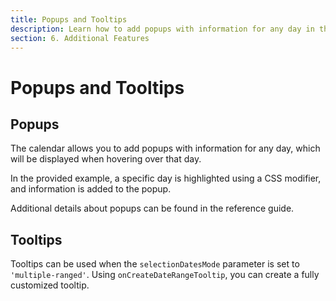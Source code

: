 ```yaml
---
title: Popups and Tooltips
description: Learn how to add popups with information for any day in the calendar and use tooltips for selecting date ranges.
section: 6. Additional Features
---
```


# Popups and Tooltips

## Popups

The calendar allows you to add popups with information for any day, which will be displayed when hovering over that day.

In the provided example, a specific day is highlighted using a CSS modifier, and information is added to the popup.

Additional details about popups can be found in the reference guide.

<Sandbox example="additional-features-popups" />

## Tooltips

Tooltips can be used when the `selectionDatesMode` parameter is set to `'multiple-ranged'`. Using `onCreateDateRangeTooltip`, you can create a fully customized tooltip.

<Sandbox example="additional-features-tooltips" />
